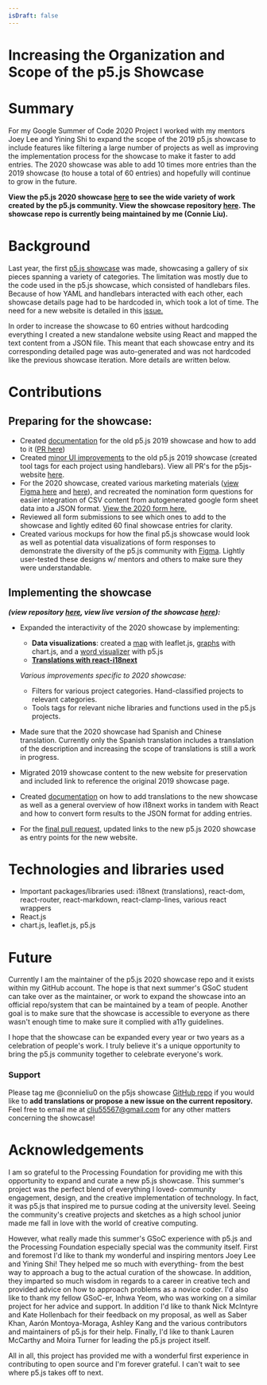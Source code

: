 ```yaml
---
isDraft: false
---
```

# Increasing the Organization and Scope of the p5.js Showcase

# Summary

For my Google Summer of Code 2020 Project I worked with my mentors Joey Lee and Yining Shi to expand the scope of the 2019 p5.js showcase to include features like filtering a large number of projects as well as improving the implementation process for the showcase to make it faster to add entries. The 2020 showcase was able to add 10 times more entries than the 2019 showcase (to house a total of 60 entries) and hopefully will continue to grow in the future.

**View the p5.js 2020 showcase [here](https://showcase.p5js.org/#/) to see the wide variety of work created by the p5.js community. View the showcase repository [here](https://github.com/connieliu0/p5.js-showcase). The showcase repo is currently being maintained by me (Connie Liu).**

# Background

Last year, the first [p5.js showcase](https://p5js.org/showcase/) was made, showcasing a gallery of six pieces spanning a variety of categories. The limitation was mostly due to the code used in the p5.js showcase, which consisted of handlebars files. Because of how YAML and handlebars interacted with each other, each showcase details page had to be hardcoded in, which took a lot of time. The need for a new website is detailed in this [issue.](https://github.com/processing/p5.js-website/issues/819)

In order to increase the showcase to 60 entries without hardcoding everything I created a new standalone website using React and mapped the text content from a JSON file. This meant that each showcase entry and its corresponding detailed page was auto-generated and was not hardcoded like the previous showcase iteration. More details are written below.

# Contributions

## Preparing for the showcase:

* Created [documentation](https://github.com/processing/p5.js-website/blob/main/contributor_docs/showcase_documentation/) for the old p5.js 2019 showcase and how to add to it ([PR here](https://github.com/processing/p5.js-website/pull/796/files))
* Created [minor UI improvements](https://github.com/processing/p5.js-website/pull/813) to the old p5.js 2019 showcase (created tool tags for each project using handlebars). View all PR's for the p5js-website [here](https://github.com/processing/p5.js-website/pulls?q=is%3Apr+author%3Aconnieliu0+).
* For the 2020 showcase, created various marketing materials ([view Figma here](https://www.figma.com/file/Ym32EUY2S3z9DCTahMgpRc/Figma-Showcase?node-id=436%3A80) and [here](https://www.figma.com/file/Ym32EUY2S3z9DCTahMgpRc/Figma-Showcase?node-id=45%3A14)), and recreated the nomination form questions for easier integration of CSV content from autogenerated google form sheet data into a JSON format. [View the 2020 form here.](https://forms.gle/s2YNLT5eRdQLCKAm6)
* Reviewed all form submissions to see which ones to add to the showcase and lightly edited 60 final showcase entries for clarity.
* Created various mockups for how the final p5.js showcase would look as well as potential data visualizations of form responses to demonstrate the diversity of the p5.js community with [Figma](https://www.figma.com/file/Ym32EUY2S3z9DCTahMgpRc/Figma-Showcase?node-id=127%3A0). Lightly user-tested these designs w/ mentors and others to make sure they were understandable.

## Implementing the showcase

***(view repository [here](https://github.com/connieliu0/p5.js-showcase), view live version of the showcase [here](https://showcase.p5js.org/#/)):***

* Expanded the interactivity of the 2020 showcase by implementing:

  * **Data visualizations**: created a [map](https://github.com/connieliu0/p5.js-showcase/blob/master/src/simple.js) with leaflet.js, [graphs](https://github.com/connieliu0/p5.js-showcase/blob/master/src/App.js) with chart.js, and a [word visualizer](https://github.com/connieliu0/p5.js-showcase/blob/master/src/sketch.js) with p5.js
  * **[Translations with react-i18next](https://github.com/connieliu0/p5.js-showcase/tree/master/src/locales)**

  *Various improvements specific to 2020 showcase:*

  * Filters for various project categories. Hand-classified projects to relevant categories.
  * Tools tags for relevant niche libraries and functions used in the p5.js projects.
* Made sure that the 2020 showcase had Spanish and Chinese translation. Currently only the Spanish translation includes a translation of the description and increasing the scope of translations is still a work in progress.
* Migrated 2019 showcase content to the new website for preservation and included link to reference the original 2019 showcase page.
* Created [documentation](https://github.com/connieliu0/p5.js-showcase/blob/master/showcase2020_documentation/) on how to add translations to the new showcase as well as a general overview of how i18next works in tandem with React and how to convert form results to the JSON format for adding entries.
* For the [final pull request](https://github.com/processing/p5.js-website/pull/851), updated links to the new p5.js 2020 showcase as entry points for the new website.

# Technologies and libraries used

* Important packages/libraries used: i18next (translations), react-dom, react-router, react-markdown, react-clamp-lines, various react wrappers
* React.js
* chart.js, leaflet.js, p5.js

# Future

Currently I am the maintainer of the p5.js 2020 showcase repo and it exists within my GitHub account. The hope is that next summer's GSoC student can take over as the maintainer, or work to expand the showcase into an official repo/system that can be maintained by a team of people. Another goal is to make sure that the showcase is accessible to everyone as there wasn't enough time to make sure it complied with a11y guidelines.

I hope that the showcase can be expanded every year or two years as a celebration of people's work. I truly believe it's a unique opportunity to bring the p5.js community together to celebrate everyone's work.

### Support

Please tag me @connieliu0 on the p5js showcase [GitHub repo](https://github.com/connieliu0/p5.js-showcase) if you would like to **add translations or propose a new issue on the current repository.** Feel free to email me at cliu55567@gmail.com for any other matters concerning the showcase!

# Acknowledgements

I am so grateful to the Processing Foundation for providing me with this opportunity to expand and curate a new p5.js showcase. This summer's project was the perfect blend of everything I loved- community engagement, design, and the creative implementation of technology. In fact, it was p5.js that inspired me to pursue coding at the university level. Seeing the community's creative projects and sketches as a high school junior made me fall in love with the world of creative computing.

However, what really made this summer's GSoC experience with p5.js and the Processing Foundation especially special was the community itself. First and foremost I'd like to thank my wonderful and inspiring mentors Joey Lee and Yining Shi! They helped me so much with  everything- from the best way to approach a bug to the actual curation of the showcase. In addition, they imparted so much wisdom in regards to a career in creative tech and provided advice on how to approach problems as a novice coder. I'd also like to thank my fellow GSoC-er, Inhwa Yeom, who was working on a similar project for her advice and support. In addition I'd like to thank Nick McIntyre and Kate Hollenbach for their feedback on my proposal, as well as Saber Khan, Aarón Montoya-Moraga, Ashley Kang and the various contributors and maintainers of p5.js for their help. Finally, I'd like to thank Lauren McCarthy and Moira Turner for leading the p5.js project itself.

All in all, this project has provided me with a wonderful first experience in contributing to open source and I'm forever grateful. I can't wait to see where p5.js takes off to next.
